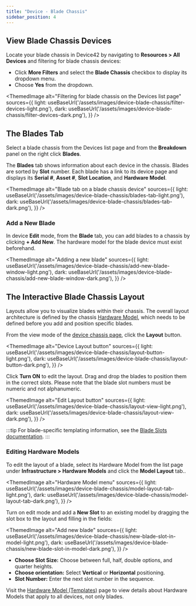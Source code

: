 ```yaml
---
title: "Device - Blade Chassis"
sidebar_position: 4
---
```



## View Blade Chassis Devices

Locate your blade chassis in Device42 by navigating to **Resources > All Devices** and filtering for blade chassis devices:

- Click **More Filters** and select the **Blade Chassis** checkbox to display its dropdown menu.
- Choose **Yes** from the dropdown. 

<ThemedImage
  alt="Filtering for blade chassis on the Devices list page"
  sources={{
    light: useBaseUrl('/assets/images/device-blade-chassis/filter-devices-light.png'),
    dark: useBaseUrl('/assets/images/device-blade-chassis/filter-devices-dark.png'),
  }}
/>

## The Blades Tab

Select a blade chassis from the Devices list page and from the **Breakdown** panel on the right click **Blades**.

The **Blades** tab shows information about each device in the chassis. Blades are sorted by **Slot** number. Each blade has a link to its device page and displays its **Serial #**, **Asset #**, **Slot Location**, and **Hardware Model**.

<ThemedImage
  alt="Blade tab on a blade chassis device"
  sources={{
    light: useBaseUrl('/assets/images/device-blade-chassis/blades-tab-light.png'),
    dark: useBaseUrl('/assets/images/device-blade-chassis/blades-tab-dark.png'),
  }}
/>

### Add a New Blade 

In device **Edit** mode, from the **Blade** tab, you can add blades to a chassis by clicking **+ Add New**. The hardware model for the blade device must exist beforehand.

<ThemedImage
  alt="Adding a new blade"
  sources={{
    light: useBaseUrl('/assets/images/device-blade-chassis/add-new-blade-window-light.png'),
    dark: useBaseUrl('/assets/images/device-blade-chassis/add-new-blade-window-dark.png'),
  }}
/>

## The Interactive Blade Chassis Layout

Layouts allow you to visualize blades within their chassis. The overall layout architecture is defined by the chassis [Hardware Model](#editing-hardware-models), which needs to be defined before you add and position specific blades. 

From the view mode of the [device chassis page](#view-blade-chassis-devices), click the **Layout** button.

<ThemedImage
  alt="Device Layout button"
  sources={{
    light: useBaseUrl('/assets/images/device-blade-chassis/layout-button-light.png'),
    dark: useBaseUrl('/assets/images/device-blade-chassis/layout-button-dark.png'),
  }}
/>

Click **Turn ON** to edit the layout. Drag and drop the blades to position them in the correct slots. Please note that the blade slot numbers must be numeric and not alphanumeric.

<ThemedImage
  alt="Edit Layout button"
  sources={{
    light: useBaseUrl('/assets/images/device-blade-chassis/layout-view-light.png'),
    dark: useBaseUrl('/assets/images/device-blade-chassis/layout-view-dark.png'),
  }}
/>


:::tip
For blade-specific templating information, see the [Blade Slots documentation](device-blade-slots.mdx).
:::

### Editing Hardware Models

To edit the layout of a blade, select its Hardware Model from the list page under **Infrastructure > Hardware Models** and click the **Model Layout** tab..

<ThemedImage
  alt="Hardware Model menu"
  sources={{
    light: useBaseUrl('/assets/images/device-blade-chassis/model-layout-tab-light.png'),
    dark: useBaseUrl('/assets/images/device-blade-chassis/model-layout-tab-dark.png'),
  }}
/>

Turn on edit mode and add a **New Slot** to an existing model by dragging the slot box to the layout and filling in the fields:

<ThemedImage
  alt="Add new blade"
  sources={{
    light: useBaseUrl('/assets/images/device-blade-chassis/new-blade-slot-in-model-light.png'),
    dark: useBaseUrl('/assets/images/device-blade-chassis/new-blade-slot-in-model-dark.png'),
  }}
/>

- **Choose Slot Size:**  Choose between full, half, double options, and quarter heights.
- **Choose orientation:** Select **Vertical** or **Horizontal** positioning.
- **Slot Number:** Enter the next slot number in the sequence.

Visit the [Hardware Model (Templates)](hardware-models-templates.mdx) page to view details about Hardware Models that apply to all devices, not only blades.
